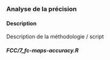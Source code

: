 
### Analyse de la précision

#### Description {-}

Description de la méthodologie / script

#### _FCC/7_fc-maps-accuracy.R_ {-}

```r
```



